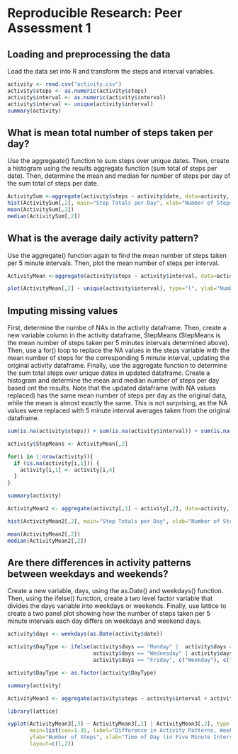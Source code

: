 
# Reproducible Research: Peer Assessment 1


## Loading and preprocessing the data
Load the data set into R and transform the steps and interval variables.
```r
activity <- read.csv("activity.csv")
activity$steps <- as.numeric(activity$steps)
activity$interval <- as.numeric(activity$interval)
activity$interval <- unique(activity$interval)
summary(activity)
```

## What is mean total number of steps taken per day?
Use the aggregaate() function to sum steps over unique dates. Then, create a histogram using the results aggregate function (sum total of steps per date). Then, determine the mean and median for number of steps per day of the sum total of steps per date.
```r
ActivitySum <-aggregate(activity$steps ~ activity$date, data=activity, sum, na.rm=TRUE)
hist(ActivitySum[,2], main="Step Totals per Day", xlab="Number of Steps", breaks=10)
mean(ActivitySum[,2])
median(ActivitySum[,2])
```

## What is the average daily activity pattern?
Use the aggregate() function again to find the mean number of steps taken per 5 minute intervals. Then, plot the mean number of steps per interval. 
```r
ActivityMean <-aggregate(activity$steps ~ activity$interval, data=activity, mean, na.rm=TRUE)

plot(ActivityMean[,2] ~ unique(activity$interval), type="l", ylab="Number of Steps", xlab="Time of Day (in Five Minute Intervals)", main="Average Number of Steps at Different Times of Day")

```

## Imputing missing values
First, determine the numbe of NAs in the activity dataframe. Then, create a new variable column in the activity dataframe, StepMeans (StepMeans is the mean number of steps taken per 5 minutes intervals determined above). Then, use a for() loop to replace the NA values in the steps variable with the mean number of steps for the corresponding 5 minute interval, updating the original activity dataframe. Finally, use the aggregate function to determine the sum total steps over unique dates in updated dataframe. Create a histogram and determine the mean and median number of steps per day based ont the results. Note that the updated dataframe (with NA values replaced) has the same mean number of steps per day as the original data, while the mean is almost exactly the same. This is not surprising, as the NA values were replaced with 5 minute interval averages taken from the original dataframe. 
```r
sum(is.na(activity$steps)) + sum(is.na(activity$interval)) + sum(is.na(activity$date))

activity$StepMeans <- ActivityMean[,2]

for(i in 1:nrow(activity)){
  if (is.na(activity[i,1])) {
    activity[i,1] <- activity[i,4]
  }
}

summary(activity)

ActivityMean2 <- aggregate(activity[,1] ~ activity[,2], data=activity, sum, na.rm=TRUE)

hist(ActivityMean2[,2], main="Step Totals per Day", xlab="Number of Steps", breaks=10)

mean(ActivityMean2[,2])
median(ActivityMean2[,2])
```

## Are there differences in activity patterns between weekdays and weekends?
Create a new variable, days, using the as.Date() and weekdays() function. Then, using the ifelse() function, create a two level factor variable that divides the days variable into weekdays or weekends. Finally, use lattice  to create a two panel plot showing how the number of steps taken per 5 minute intervals each day differs on weekdays and weekend days.
```r
activity$days <- weekdays(as.Date(activity$date))

activity$DayType <- ifelse(activity$days == "Monday" |  activity$days == "Tuesday" |
                           activity$days == "Wednesday" | activity$days == "Thursday" | 
                           activity$days == "Friday", c("Weekday"), c("Weekend"))

activity$DayType <- as.factor(activity$DayType)

summary(activity)

ActivityMean3 <- aggregate(activity$steps ~ activity$interval + activity$DayType, data=activity, mean)

library(lattice)

xyplot(ActivityMean3[,3] ~ ActivityMean3[,1] | ActivityMean3[,2], type ="l",
       main=list(cex=1.35, label="Difference in Activity Patterns, Weekends vs. Weekdays"),
       ylab="Number of Steps", xlab="Time of Day (in Five Minute Intervals)",
       layout=c(1,2))
```

